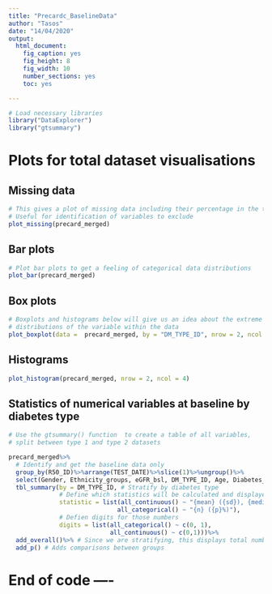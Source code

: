 ```yaml
---
title: "Precardc_BaselineData"
author: "Tasos"
date: "14/04/2020"
output: 
  html_document: 
    fig_caption: yes
    fig_height: 8
    fig_width: 10
    number_sections: yes
    toc: yes

---
```


```r
# Load necessary libraries
library("DataExplorer")
library("gtsummary")
```

# Plots for total dataset visualisations

## Missing data

```r
# This gives a plot of missing data including their percentage in the total dataset
# Useful for identification of variables to exclude 
plot_missing(precard_merged)

```

## Bar plots

```r
# Plot bar plots to get a feeling of categorical data distributions
plot_bar(precard_merged)

```

## Box plots

```r
# Boxplots and histograms below will give us an idea about the extreme points and 
# distributions of the variable within the data
plot_boxplot(data =  precard_merged, by = "DM_TYPE_ID", nrow = 2, ncol =4)

```

## Histograms 

```r

plot_histogram(precard_merged, nrow = 2, ncol = 4)

```

## Statistics of numerical variables at baseline by diabetes type

```r

# Use the gtsummary() function  to create a table of all variables, 
# split between type 1 and type 2 datasets

precard_merged%>%
  # Identify and get the baseline data only
  group_by(R50_ID)%>%arrange(TEST_DATE)%>%slice(1)%>%ungroup()%>%
  select(Gender, Ethnicity_groups, eGFR_bsl, DM_TYPE_ID, Age, Diabetes_Dur, Weight, BMI, Hba1c, Cholesterol, SYSTOLIC, DIASTOLIC, HDL, LDL, Triglycerids, RM)%>%
  tbl_summary(by = DM_TYPE_ID, # Stratify by diabetes type
              # Define which statistics will be calculated and displayed
              statistic = list(all_continuous() ~ "{mean} ({sd}), {median} ({p25}, {p75})",
                              all_categorical() ~ "{n} ({p}%)"), 
              # Defien digits for those numbers
              digits = list(all_categorical() ~ c(0, 1), 
                            all_continuous() ~ c(0,1)))%>%
  add_overall()%>% # Since we are stratifying, this displays total numbers before stratification
  add_p() # Adds comparisons between groups


```

# End of code ----